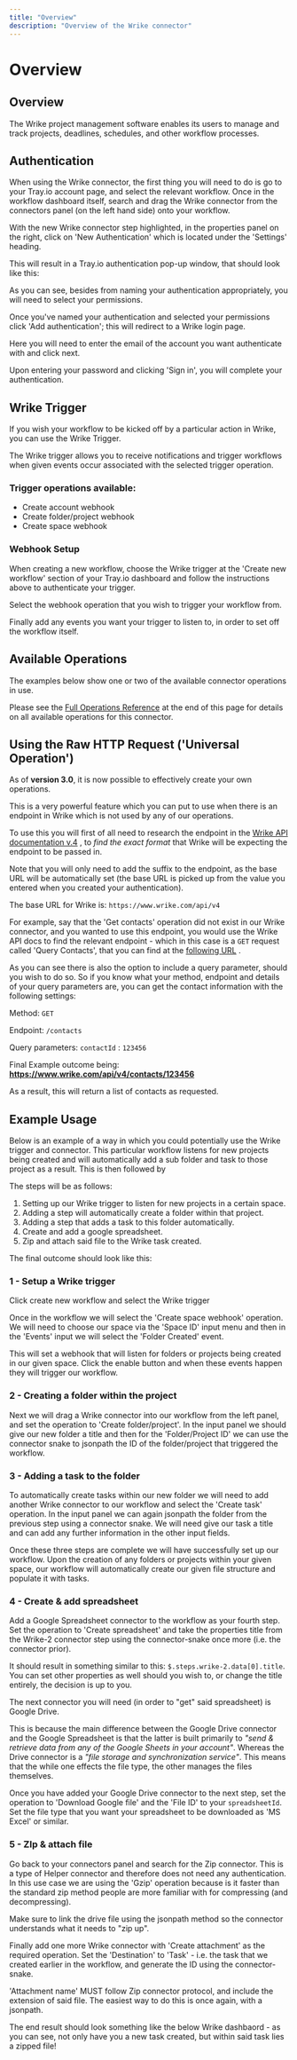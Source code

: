 ```yaml
---
title: "Overview"
description: "Overview of the Wrike connector"
---
```


# Overview

## Overview

The Wrike project management software enables its users to manage and track projects, deadlines, schedules, and other workflow processes.

## Authentication

When using the Wrike connector, the first thing you will need to do is go to your Tray.io account page, and select the relevant workflow. Once in the workflow dashboard itself, search and drag the Wrike connector from the connectors panel (on the left hand side) onto your workflow.

With the new Wrike connector step highlighted, in the properties panel on the right, click on 'New Authentication' which is located under the 'Settings' heading.

This will result in a Tray.io authentication pop-up window, that should look like this:

As you can see, besides from naming your authentication appropriately, you will need to select your permissions.

Once you've named your authentication and selected your permissions click 'Add authentication'; this will redirect to a Wrike login page.

Here you will need to enter the email of the account you want authenticate with and click next.

Upon entering your password and clicking 'Sign in', you will complete your authentication.

## Wrike Trigger

If you wish your workflow to be kicked off by a particular action in Wrike, you can use the Wrike Trigger.

The Wrike trigger allows you to receive notifications and trigger workflows when given events occur associated with the selected trigger operation.

### Trigger operations available:

- Create account webhook
- Create folder/project webhook
- Create space webhook

### Webhook Setup

When creating a new workflow, choose the Wrike trigger at the 'Create new workflow' section of your Tray.io dashboard and follow the instructions above to authenticate your trigger.

Select the webhook operation that you wish to trigger your workflow from.

Finally add any events you want your trigger to listen to, in order to set off the workflow itself.

## Available Operations

The examples below show one or two of the available connector operations in use.

Please see the [Full Operations Reference](#operationsFull) at the end of this page for details on all available operations for this connector.

## Using the Raw HTTP Request ('Universal Operation')

As of **version 3.0**, it is now possible to effectively create your own operations.

This is a very powerful feature which you can put to use when there is an endpoint in Wrike which is not used by any of our operations.

To use this you will first of all need to research the endpoint in the [ Wrike API documentation v.4](https://developers.wrike.com/) , to *find the exact format* that Wrike will be expecting the endpoint to be passed in.

Note that you will only need to add the suffix to the endpoint, as the base URL will be automatically set (the base URL is picked up from the value you entered when you created your authentication).

The base URL for Wrike is: `https://www.wrike.com/api/v4`

For example, say that the 'Get contacts' operation did not exist in our Wrike connector, and you wanted to use this endpoint, you would use the Wrike API docs to find the relevant endpoint - which in this case is a `GET` request called 'Query Contacts', that you can find at the [ following URL](https://developers.wrike.com/api/v4/contacts/) .

As you can see there is also the option to include a query parameter, should you wish to do so. So if you know what your method, endpoint and details of your query parameters are, you can get the contact information with the following settings:

Method: `GET`

Endpoint: `/contacts`

Query parameters: `contactId` : `123456`

Final Example outcome being: **https://www.wrike.com/api/v4/contacts/123456**

As a result, this will return a list of contacts as requested.

## Example Usage

Below is an example of a way in which you could potentially use the Wrike trigger and connector. This particular workflow listens for new projects being created and will automatically add a sub folder and task to those project as a result. This is then followed by

The steps will be as follows:

1. Setting up our Wrike trigger to listen for new projects in a certain space.
2. Adding a step will automatically create a folder within that project.
3. Adding a step that adds a task to this folder automatically.
4. Create and add a google spreadsheet.
5. Zip and attach said file to the Wrike task created.

The final outcome should look like this:

> 

### 1 - Setup a Wrike trigger

Click create new workflow and select the Wrike trigger

Once in the workflow we will select the 'Create space webhook' operation. We will need to choose our space via the 'Space ID' input menu and then in the 'Events' input we will select the 'Folder Created' event.

This will set a webhook that will listen for folders or projects being created in our given space. Click the enable button and when these events happen they will trigger our workflow.

> 

### 2 - Creating a folder within the project

Next we will drag a Wrike connector into our workflow from the left panel, and set the operation to 'Create folder/project'. In the input panel we should give our new folder a title and then for the 'Folder/Project ID' we can use the connector snake to jsonpath the ID of the folder/project that triggered the workflow.

### 3 - Adding a task to the folder

To automatically create tasks within our new folder we will need to add another Wrike connector to our workflow and select the 'Create task' operation. In the input panel we can again jsonpath the folder from the previous step using a connector snake. We will need give our task a title and can add any further information in the other input fields.

Once these three steps are complete we will have successfully set up our workflow. Upon the creation of any folders or projects within your given space, our workflow will automatically create our given file structure and populate it with tasks.

### 4 - Create & add spreadsheet

> 

Add a Google Spreadsheet connector to the workflow as your fourth step. Set the operation to 'Create spreadsheet' and take the properties title from the Wrike-2 connector step using the connector-snake once more (i.e. the connector prior).

It should result in something similar to this: `$.steps.wrike-2.data[0].title`. You can set other properties as well should you wish to, or change the title entirely, the decision is up to you.

The next connector you will need (in order to "get" said spreadsheet) is Google Drive.

This is because the main difference between the Google Drive connector and the Google Spreadsheet is that the latter is built primarily to *"send & retrieve data from any of the Google Sheets in your account"*. Whereas the Drive connector is a *"file storage and synchronization service"*. This means that the while one effects the file type, the other manages the files themselves.

Once you have added your Google Drive connector to the next step, set the operation to 'Download Google file' and the 'File ID' to your `spreadsheetId`. Set the file type that you want your spreadsheet to be downloaded as 'MS Excel' or similar.

### 5 - ZIp & attach file

Go back to your connectors panel and search for the Zip connector. This is a type of Helper connector and therefore does not need any authentication. In this use case we are using the 'Gzip' operation because is it faster than the standard zip method people are more familiar with for compressing (and decompressing).

Make sure to link the drive file using the jsonpath method so the connector understands what it needs to "zip up".

Finally add one more Wrike connector with 'Create attachment' as the required operation. Set the 'Destination' to 'Task' - i.e. the task that we created earlier in the workflow, and generate the ID using the connector-snake.

'Attachment name' MUST follow Zip connector protocol, and include the extension of said file. The easiest way to do this is once again, with a jsonpath.

> 

The end result should look something like the below Wrike dashbaord - as you can see, not only have you a new task created, but within said task lies a zipped file!
